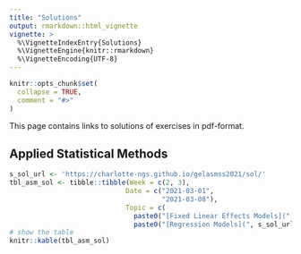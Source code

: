 ```yaml
---
title: "Solutions"
output: rmarkdown::html_vignette
vignette: >
  %\VignetteIndexEntry{Solutions}
  %\VignetteEngine{knitr::rmarkdown}
  %\VignetteEncoding{UTF-8}
---
```


```r
knitr::opts_chunk$set(
  collapse = TRUE,
  comment = "#>"
)
```

This page contains links to solutions of exercises in pdf-format.

## Applied Statistical Methods

```r
s_sol_url <- 'https://charlotte-ngs.github.io/gelasmss2021/sol/'
tbl_asm_sol <- tibble::tibble(Week = c(2, 3),
                             Date = c("2021-03-01",
                                      "2021-03-08"),
                             Topic = c(
                               paste0("[Fixed Linear Effects Models](", s_sol_url, "asm-w02-sol01.pdf)", collapse = ''),
                               paste0("[Regression Models](", s_sol_url, "asm_ex02_sol.pdf)", collapse = '')))
# show the table
knitr::kable(tbl_asm_sol)                             
```

